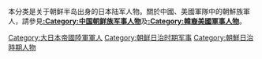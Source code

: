 本分类是关于朝鲜半岛出身的日本陆军人物。關於中國、美國軍隊中的朝鮮族軍人，請參見'''[[:Category:中国朝鲜族军事人物|:Category:中国朝鲜族军事人物]]'''及'''[[:Category:韓裔美國軍事人物|:Category:韓裔美國軍事人物]]'''。
[[Category:大日本帝國陸軍軍人|Category:大日本帝國陸軍軍人]]
[[Category:朝鲜日治时期军事|Category:朝鲜日治时期军事]]
[[Category:朝鮮日治時期人物|Category:朝鮮日治時期人物]]